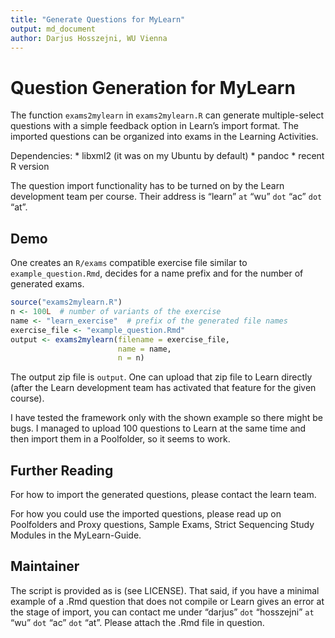 ```yaml
---
title: "Generate Questions for MyLearn"
output: md_document
author: Darjus Hosszejni, WU Vienna
---
```


Question Generation for MyLearn
===============================

The function `exams2mylearn` in `exams2mylearn.R` can generate multiple-select questions with a simple feedback option in Learn's import format.
The imported questions can be organized into exams in the Learning Activities.

Dependencies:
* libxml2 (it was on my Ubuntu by default)
* pandoc
* recent R version

The question import functionality has to be turned on by the Learn development team per course.
Their address is "learn" `at` "wu" `dot` "ac" `dot` "at".

Demo
----

One creates an `R/exams` compatible exercise file similar to `example_question.Rmd`, decides for a name prefix and for the number of generated exams.

```r
source("exams2mylearn.R")
n <- 100L  # number of variants of the exercise
name <- "learn_exercise"  # prefix of the generated file names
exercise_file <- "example_question.Rmd"
output <- exams2mylearn(filename = exercise_file,
                        name = name,
                        n = n)
```

The output zip file is `output`.
One can upload that zip file to Learn directly (after the Learn development team has activated that feature for the given course).

I have tested the framework only with the shown example so there might be bugs.
I managed to upload 100 questions to Learn at the same time and then import them in a Poolfolder, so it seems to work.

Further Reading
---------------

For how to import the generated questions, please contact the learn team.

For how you could use the imported questions, please read up on Poolfolders and Proxy questions, Sample Exams, Strict Sequencing Study Modules in the MyLearn-Guide.

Maintainer
----------

The script is provided as is (see LICENSE).
That said, if you have a minimal example of a .Rmd question that does not compile or Learn gives an error at the stage of import, you can contact me under "darjus" `dot` "hosszejni" `at` "wu" `dot` "ac" `dot` "at".
Please attach the .Rmd file in question.

